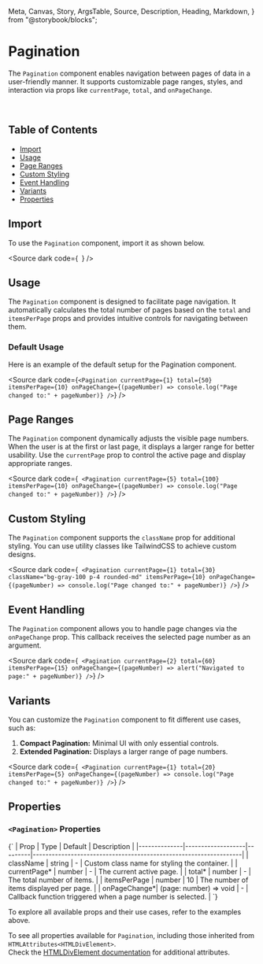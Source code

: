   Meta,
  Canvas,
  Story,
  ArgsTable,
  Source,
  Description,
  Heading,
  Markdown,
} from "@storybook/blocks";

<Meta title="Pagination docs" of={PaginationStories} />

# Pagination

The `Pagination` component enables navigation between pages of data in a user-friendly manner. It supports customizable page ranges, styles, and interaction via props like `currentPage`, `total`, and `onPageChange`.

<br />

## Table of Contents

- [Import](#import)
- [Usage](#usage)
- [Page Ranges](#page-ranges)
- [Custom Styling](#custom-styling)
- [Event Handling](#event-handling)
- [Variants](#variants)
- [Properties](#properties)

## Import

To use the `Pagination` component, import it as shown below.

<Source
  dark
  code={`
`}
/>

## Usage

The `Pagination` component is designed to facilitate page navigation. It automatically calculates the total number of pages based on the `total` and `itemsPerPage` props and provides intuitive controls for navigating between them.

### Default Usage

Here is an example of the default setup for the Pagination component.

<div class="custom-canvas full">
  <Story of={PaginationStories.PaginationDefault} />
</div>

<Source
  dark
  code={`
<Pagination
  currentPage={1}
  total={50}
  itemsPerPage={10}
  onPageChange={(pageNumber) => console.log("Page changed to:" + pageNumber)}
/>
`}
/>

## Page Ranges

The `Pagination` component dynamically adjusts the visible page numbers. When the user is at the first or last page, it displays a larger range for better usability. Use the `currentPage` prop to control the active page and display appropriate ranges.

<div class="custom-canvas full">
  <Story of={PaginationStories.PaginationPageRanges} />
</div>

<Source
  dark
  code={`
<Pagination
  currentPage={5}
  total={100}
  itemsPerPage={10}
  onPageChange={(pageNumber) => console.log("Page changed to:" + pageNumber)}
/>`}
/>

## Custom Styling

The `Pagination` component supports the `className` prop for additional styling. You can use utility classes like TailwindCSS to achieve custom designs.

<div class="custom-canvas full">
  <Story of={PaginationStories.PaginationCustomStyling} />
</div>

<Source
  dark
  code={`
<Pagination
  currentPage={1}
  total={30}
  className="bg-gray-100 p-4 rounded-md"
  itemsPerPage={10}
  onPageChange={(pageNumber) => console.log("Page changed to:" + pageNumber)}
/>`}
/>

## Event Handling

The `Pagination` component allows you to handle page changes via the `onPageChange` prop. This callback receives the selected page number as an argument.

<div class="custom-canvas full">
  <Story of={PaginationStories.PaginationEventHandling} />
</div>

<Source
  dark
  code={`
<Pagination
  currentPage={2}
  total={60}
  itemsPerPage={15}
  onPageChange={(pageNumber) => alert("Navigated to page:" + pageNumber)}
/>`}
/>

## Variants

You can customize the `Pagination` component to fit different use cases, such as:

1. **Compact Pagination:** Minimal UI with only essential controls.
2. **Extended Pagination:** Displays a larger range of page numbers.

<div class="custom-canvas full">
  <Story of={PaginationStories.PaginationVariants} />
</div>

<Source
  dark
  code={`
<Pagination
  currentPage={1}
  total={20}
  itemsPerPage={5}
  onPageChange={(pageNumber) => console.log("Page changed to:" + pageNumber)}
/>`}
/>

## Properties

### **`<Pagination>`** Properties

<Markdown>
  {`
| Prop         | Type              | Default | Description                                                      |
|--------------|-------------------|---------|------------------------------------------------------------------|
| className    | string            | -       | Custom class name for styling the container.                     |
| currentPage* | number            | -       | The current active page.                                         |
| total*       | number            | -       | The total number of items.                                       |
| itemsPerPage | number            | 10      | The number of items displayed per page.                          |
| onPageChange*| (page: number) => void | -    | Callback function triggered when a page number is selected.      |
`}
</Markdown>

To explore all available props and their use cases, refer to the examples above.

To see all properties available for `Pagination`, including those inherited from `HTMLAttributes<HTMLDivElement>`.<br />
Check the [HTMLDivElement documentation](https://developer.mozilla.org/en-US/docs/Web/API/HTMLDivElement) for additional attributes.
